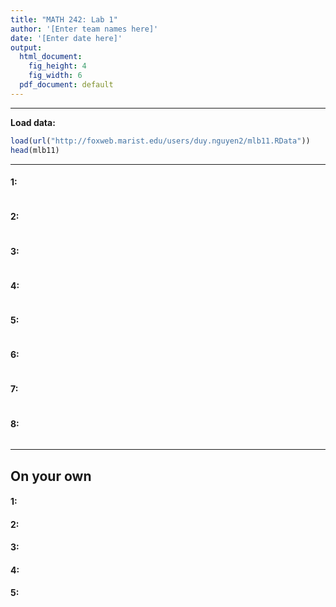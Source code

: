---
title: "MATH 242: Lab 1"
author: '[Enter team names here]'
date: '[Enter date here]'
output:
  html_document:
    fig_height: 4
    fig_width: 6
  pdf_document: default
---



* * *

**Load data:**


```{r echo=FALSE}
load(url("http://foxweb.marist.edu/users/duy.nguyen2/mlb11.RData"))
head(mlb11)
```

* * *

#### 1:



```{r}


```


#### 2:

```{r}

```


#### 3: 
```{r}

```


#### 4:
```{r}

```


#### 5:
```{r}

```


#### 6:
```{r}

```


#### 7:
```{r}

```


#### 8:
```{r}

```


* * *

## On your own

#### 1:

#### 2:

#### 3:

#### 4:

#### 5:

